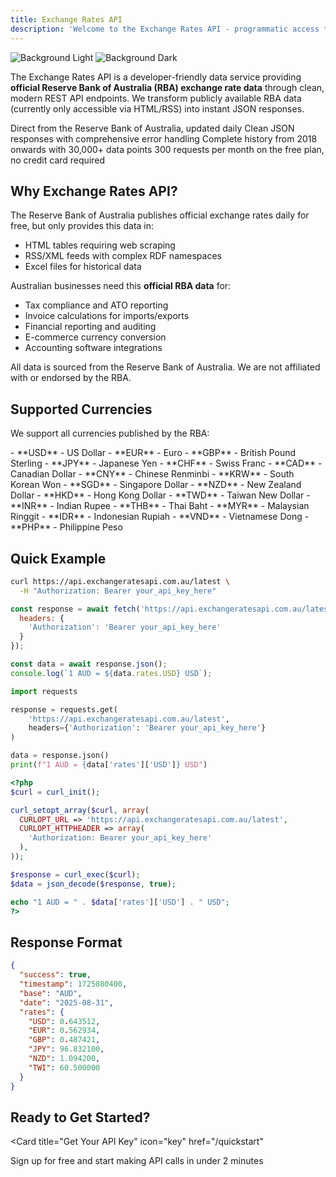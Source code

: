 ```yaml
---
title: Exchange Rates API
description: 'Welcome to the Exchange Rates API - programmatic access to Official Reserve Bank of Australia exchange rate data through REST API endpoints'
---
```


<img
  className="block dark:hidden"
  src="bg.png"
  alt="Background Light"
/>
<img
  className="hidden dark:block"
  src="bg.png"
  alt="Background Dark"
/>

The Exchange Rates API is a developer-friendly data service providing **official Reserve Bank of Australia (RBA) exchange rate data** through clean, modern REST API endpoints. We transform publicly available RBA data (currently only accessible via HTML/RSS) into instant JSON responses.

<CardGroup cols={2}>
  <Card
    title="Official RBA Data"
    icon="school"
  >
    Direct from the Reserve Bank of Australia, updated daily
  </Card>
  <Card
    title="Simple REST API"
    icon="code"
  >
    Clean JSON responses with comprehensive error handling
  </Card>
  <Card
    title="Historical Data"
    icon="clock-rotate-left"
  >
    Complete history from 2018 onwards with 30,000+ data points
  </Card>
  <Card
    title="Free Tier"
    icon="gift"
  >
    300 requests per month on the free plan, no credit card required
  </Card>
</CardGroup>

## Why Exchange Rates API?

The Reserve Bank of Australia publishes official exchange rates daily for free, but only provides this data in:

- HTML tables requiring web scraping
- RSS/XML feeds with complex RDF namespaces  
- Excel files for historical data

Australian businesses need this **official RBA data** for:

- Tax compliance and ATO reporting
- Invoice calculations for imports/exports
- Financial reporting and auditing
- E-commerce currency conversion
- Accounting software integrations

<Note>
All data is sourced from the Reserve Bank of Australia. We are not affiliated with or endorsed by the RBA.
</Note>

## Supported Currencies

We support all currencies published by the RBA:

<AccordionGroup>
  <Accordion title="Major Currencies" icon="coins">
    - **USD** - US Dollar
    - **EUR** - Euro  
    - **GBP** - British Pound Sterling
    - **JPY** - Japanese Yen
    - **CHF** - Swiss Franc
    - **CAD** - Canadian Dollar
  </Accordion>
  
  <Accordion title="Asia-Pacific" icon="globe">
    - **CNY** - Chinese Renminbi
    - **KRW** - South Korean Won
    - **SGD** - Singapore Dollar
    - **NZD** - New Zealand Dollar
    - **HKD** - Hong Kong Dollar
    - **TWD** - Taiwan New Dollar
  </Accordion>
  
  <Accordion title="Southeast Asia" icon="chart-line">
    - **INR** - Indian Rupee
    - **THB** - Thai Baht
    - **MYR** - Malaysian Ringgit
    - **IDR** - Indonesian Rupiah
    - **VND** - Vietnamese Dong
    - **PHP** - Philippine Peso
  </Accordion>
  
</AccordionGroup>

## Quick Example

<CodeGroup>

```bash cURL
curl https://api.exchangeratesapi.com.au/latest \
  -H "Authorization: Bearer your_api_key_here"
```

```javascript JavaScript
const response = await fetch('https://api.exchangeratesapi.com.au/latest', {
  headers: {
    'Authorization': 'Bearer your_api_key_here'
  }
});

const data = await response.json();
console.log(`1 AUD = ${data.rates.USD} USD`);
```

```python Python
import requests

response = requests.get(
    'https://api.exchangeratesapi.com.au/latest',
    headers={'Authorization': 'Bearer your_api_key_here'}
)

data = response.json()
print(f"1 AUD = {data['rates']['USD']} USD")
```

```php PHP
<?php
$curl = curl_init();

curl_setopt_array($curl, array(
  CURLOPT_URL => 'https://api.exchangeratesapi.com.au/latest',
  CURLOPT_HTTPHEADER => array(
    'Authorization: Bearer your_api_key_here'
  ),
));

$response = curl_exec($curl);
$data = json_decode($response, true);

echo "1 AUD = " . $data['rates']['USD'] . " USD";
?>
```

</CodeGroup>

## Response Format

```json
{
  "success": true,
  "timestamp": 1725080400,
  "base": "AUD",
  "date": "2025-08-31",
  "rates": {
    "USD": 0.643512,
    "EUR": 0.562934,
    "GBP": 0.487421,
    "JPY": 96.832100,
    "NZD": 1.094200,
    "TWI": 60.500000
  }
}
```

## Ready to Get Started?

<Card
  title="Get Your API Key"
  icon="key"
  href="/quickstart"
>
  Sign up for free and start making API calls in under 2 minutes
</Card>